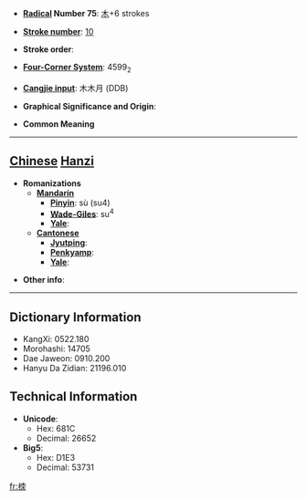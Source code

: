 * '''[[Wiktionary:Chinese radical index| Radical]] Number 75''': [[Wiktionary:Chinese radical index 木|木]]+6 strokes

* '''[[Wiktionary:Chinese total strokes index|Stroke number]]''': [[Wiktionary:Chinese total strokes index 10|10]]

* '''Stroke order''': 

* '''[[Wiktionary:Chinese four corner index|Four-Corner System]]''': 4599<sub>2</sub>

* '''[[Wiktionary:Chinese Cangjie index|Cangjie input]]''': 木木月 (DDB)

* '''Graphical Significance and Origin''': 

* '''Common Meaning'''

----

== [[Chinese]] [[Hanzi]] ==

* '''Romanizations'''
** '''[[Mandarin]]'''
*** '''[[Pinyin]]''': sù (su4)
*** '''[[Wade-Giles]]''': su<sup>4</sup>
*** '''[[Yale]]''': 
** '''[[Cantonese]]'''
*** '''[[Jyutping]]''':
*** '''[[Penkyamp]]''': 
*** '''[[Yale]]''': 

* '''Other info''': 

----

== Dictionary Information ==

* KangXi: 0522.180
* Morohashi: 14705
* Dae Jaweon: 0910.200
* Hanyu Da Zidian: 21196.010

== Technical Information ==

* '''Unicode''':
** Hex: 681C
** Decimal: 26652
* '''Big5''':
** Hex: D1E3
** Decimal: 53731

[[fr:栜]]